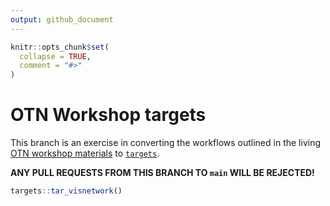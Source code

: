 ```yaml
---
output: github_document
---
```


<!-- README.md is generated from README.Rmd. Please edit that file -->

```r
knitr::opts_chunk$set(
  collapse = TRUE,
  comment = "#>"
)
```

# OTN Workshop targets

This branch is an exercise in converting the workflows outlined in the living [OTN workshop materials](https://ocean-tracking-network.github.io/otn-workshop-base/) to [`targets`](https://docs.ropensci.org/targets/).

**ANY PULL REQUESTS FROM THIS BRANCH TO `main` WILL BE REJECTED!**

```r
targets::tar_visnetwork()
```

